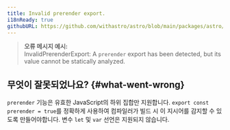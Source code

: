 ```yaml
---
title: Invalid prerender export.
i18nReady: true
githubURL: https://github.com/withastro/astro/blob/main/packages/astro/src/core/errors/errors-data.ts
---
```


> **오류 메시지 예시:**<br/>
InvalidPrerenderExport: A `prerender` export has been detected, but its value cannot be statically analyzed.

## 무엇이 잘못되었나요? \{#what-went-wrong\}

`prerender` 기능은 유효한 JavaScript의 하위 집합만 지원합니다. `export const prerender = true`를 정확하게 사용하여 컴파일러가 빌드 시 이 지시어를 감지할 수 있도록 만들어야합니다. 변수 `let` 및 `var` 선언은 지원되지 않습니다.